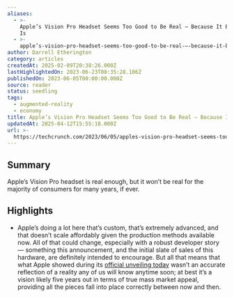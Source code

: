 ```yaml
---
aliases:
  - >-
    Apple’s Vision Pro Headset Seems Too Good to Be Real — Because It Basically
    Is
  - >-
    apple’s-vision-pro-headset-seems-too-good-to-be-real-—-because-it-basically-is
author: Darrell Etherington
category: articles
createdAt: 2025-02-09T20:38:26.000Z
lastHighlightedOn: 2023-06-23T08:35:28.106Z
publishedOn: 2023-06-05T00:00:00.000Z
source: reader
status: seedling
tags:
  - augmented-reality
  - economy
title: Apple’s Vision Pro Headset Seems Too Good to Be Real — Because It Basically Is
updatedAt: 2025-04-12T15:55:18.000Z
url: >-
  https://techcrunch.com/2023/06/05/apples-vision-pro-headset-seems-too-good-to-be-real-because-it-basically-is/
---
```

## Summary

Apple’s Vision Pro headset is real enough, but it won’t be real for the majority of consumers for many years, if ever.

## Highlights

- Apple’s doing a lot here that’s custom, that’s extremely advanced, and that doesn’t scale affordably given the production methods available now. All of that could change, especially with a robust developer story — something this announcement, and the initial slate of sales of this hardware, are definitely intended to encourage. But all that means that what Apple showed during its [official unveiling today](https://techcrunch.com/2023/06/05/a-closer-look-at-apples-3499-vision-pro-headset/) wasn’t an accurate reflection of a reality any of us will know anytime soon; at best it’s a vision likely five years out in terms of true mass market appeal, providing all the pieces fall into place correctly between now and then.
